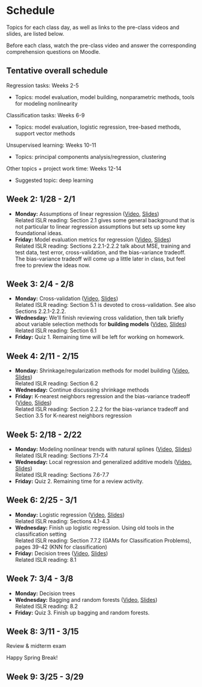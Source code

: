 # Schedule {-}

Topics for each class day, as well as links to the pre-class videos and slides,  are listed below.

Before each class, watch the pre-class video and answer the corresponding comprehension questions on Moodle.

## Tentative overall schedule {-}

Regression tasks: Weeks 2-5

- Topics: model evaluation, model building, nonparametric methods, tools for modeling nonlinearity

Classification tasks: Weeks 6-9

- Topics: model evaluation, logistic regression, tree-based methods, support vector methods

Unsupervised learning: Weeks 10-11

- Topics: principal components analysis/regression, clustering

Other topics + project work time: Weeks 12-14

- Suggested topic: deep learning

## Week 2: 1/28 - 2/1 {-}

- **Monday:** Assumptions of linear regression ([Video](https://youtu.be/FFxUbXRuufM), [Slides](https://drive.google.com/file/d/1sXhuyKUHbKJlFtrNBgN2xLw1bu4mUplz/view?usp=sharing))    
    Related ISLR reading: Section 2.1 gives some general background that is not particular to linear regression assumptions but sets up some key foundational ideas.
- **Friday:** Model evaluation metrics for regression ([Video](https://youtu.be/knHWpnDSnp4), [Slides](https://drive.google.com/file/d/1W-I3yoq6Zdo_HctnjfMxny3mRJPsi2iX/view?usp=sharing))    
    Related ISLR reading: Sections 2.2.1-2.2.2 talk about MSE, training and test data, test error, cross-validation, and the bias-variance tradeoff. The bias-variance tradeoff will come up a little later in class, but feel free to preview the ideas now.


## Week 3: 2/4 - 2/8 {-}

- **Monday:** Cross-validation ([Video](https://youtu.be/kjyUjqlahV8), [Slides](https://drive.google.com/file/d/1TnelbFeESHz3nwwbdzFOlcbVL1vTRgOg/view?usp=sharing))    
    Related ISLR reading: Section 5.1 is devoted to cross-validation. See also Sections 2.2.1-2.2.2.
- **Wednesday:** We'll finish reviewing cross validation, then talk briefly about variable selection methods for **building models** ([Video](https://youtu.be/MExs9jBQrDM), [Slides](https://drive.google.com/file/d/1FjxtDLIX_VApYm9GQhUjb6qao43QjUHP/view?usp=sharing))    
    Related ISLR reading: Section 6.1
- **Friday:** Quiz 1. Remaining time will be left for working on homework.


## Week 4: 2/11 - 2/15 {-}

- **Monday:** Shrinkage/regularization methods for model building ([Video](https://youtu.be/R8WHvkXevsU), [Slides](https://drive.google.com/file/d/1t1N_oHfkuRNaobPQOV-yW_winDmpKGro/view?usp=sharing))    
    Related ISLR reading: Section 6.2
- **Wednesday:** Continue discussing shrinkage methods
- **Friday:** K-nearest neighbors regression and the bias-variance tradeoff ([Video](https://youtu.be/BvQVovMefsM), [Slides](https://drive.google.com/file/d/1CgOmRP6c_WDFfPyPz972rG-ivTTJqiLE/view?usp=sharing))    
    Related ISLR reading: Section 2.2.2 for the bias-variance tradeoff and Section 3.5 for K-nearest neighbors regression


## Week 5: 2/18 - 2/22 {-}

- **Monday:** Modeling nonlinear trends with natural splines ([Video](https://youtu.be/D06d88NLdR4), [Slides](https://drive.google.com/file/d/1DdLxf-qbzKNClSoeQNIVPW2xZILDK5Jk/view?usp=sharing))    
    Related ISLR reading: Sections 7.1-7.4
- **Wednesday:** Local regression and generalized additive models ([Video](https://youtu.be/0PQKHlwh49A), [Slides](https://drive.google.com/file/d/1-CMS6C6_0Jb_3_PbNgJrQYRCDWHEpuyB/view?usp=sharing))    
    Related ISLR reading: Sections 7.6-7.7
- **Friday:** Quiz 2. Remaining time for a review activity.


## Week 6: 2/25 - 3/1 {-}

- **Monday:** Logistic regression ([Video](https://youtu.be/_9_h4sl7W5A), [Slides](https://drive.google.com/file/d/1DbMFCoHuiVSGh9IxSpQNPRZ9lxQMAlzo/view?usp=sharing))    
    Related ISLR reading: Sections 4.1-4.3
- **Wednesday:** Finish up logistic regression. Using old tools in the classification setting    
    Related ISLR reading: Section 7.7.2 (GAMs for Classification Problems), pages 39-42 (KNN for classification)
- **Friday:** Decision trees ([Video](https://youtu.be/xPnbEG-B4rY), [Slides](https://drive.google.com/file/d/1yUDSUTK2kqBq9s8u51fT-fxle0Mj0Wae/view?usp=sharing))    
    Related ISLR reading: 8.1


## Week 7: 3/4 - 3/8 {-}

- **Monday:** Decision trees
- **Wednesday:** Bagging and random forests ([Video](https://youtu.be/841I7-imlVo), [Slides](https://drive.google.com/file/d/15XOjXyk7nXVzkuMLgnR16FK2zBHUiyjZ/view?usp=sharing))    
    Related ISLR reading: 8.2
- **Friday:** Quiz 3. Finish up bagging and random forests.

## Week 8: 3/11 - 3/15 {-}

Review & midterm exam

Happy Spring Break!

## Week 9: 3/25 - 3/29 {-}





